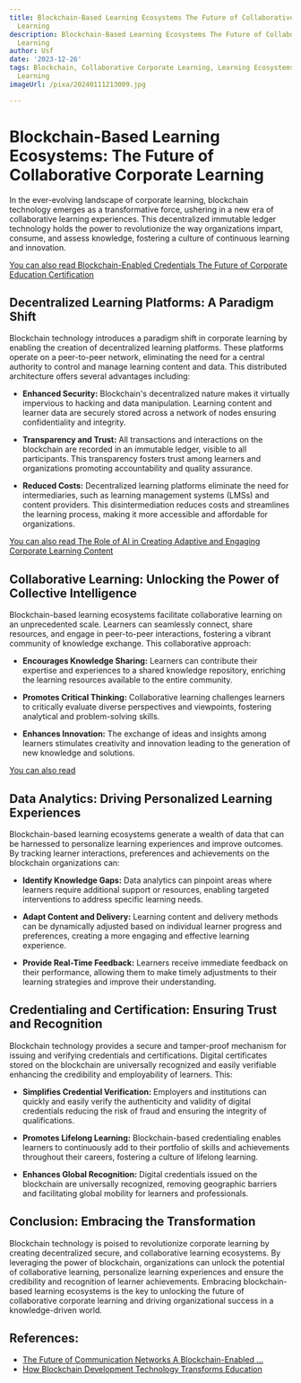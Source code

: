 ```yaml
---
title: Blockchain-Based Learning Ecosystems The Future of Collaborative Corporate
  Learning
description: Blockchain-Based Learning Ecosystems The Future of Collaborative Corporate
  Learning
author: Usf
date: '2023-12-26'
tags: Blockchain, Collaborative Corporate Learning, Learning Ecosystems, Future of
  Learning
imageUrl: /pixa/20240111213009.jpg

---
```

# Blockchain-Based Learning Ecosystems: The Future  of Collaborative Corporate Learning

In the ever-evolving landscape of corporate learning, blockchain technology  emerges as a transformative force, ushering in a new era of collaborative learning experiences. This decentralized immutable ledger technology  holds  the power to revolutionize the way organizations impart,  consume,  and assess knowledge, fostering a culture  of continuous learning and innovation.

[You can also read Blockchain-Enabled Credentials The Future of Corporate  Education Certification](Blockchain-Enabled%20Credentials%20The%20Future%20of%20Corporate%20Education%20Certification)


## Decentralized Learning Platforms: A  Paradigm Shift

Blockchain technology introduces a paradigm  shift in corporate  learning by enabling the creation of decentralized learning  platforms. These platforms operate on a peer-to-peer network, eliminating the  need for a central authority to control and manage learning content and data. This distributed architecture offers several advantages including:

- **Enhanced Security:** Blockchain's decentralized nature makes it virtually impervious to hacking and data manipulation. Learning content and learner  data are securely stored across a network of nodes ensuring confidentiality and integrity.

-  **Transparency and Trust:** All  transactions and interactions on the blockchain are recorded  in an immutable ledger, visible to all participants. This transparency fosters trust among learners  and organizations promoting accountability  and quality assurance.

- **Reduced Costs:** Decentralized learning  platforms eliminate the need for intermediaries, such  as learning management systems  (LMSs) and content providers. This disintermediation reduces costs and streamlines the learning process, making it more accessible  and affordable for organizations.

[You can also read The Role  of AI in Creating Adaptive and  Engaging Corporate Learning Content](The%20Role%20of%20AI%20in%20Creating%20Adaptive%20and%20Engaging%20Corporate%20Learning%20Content)


## Collaborative Learning: Unlocking the Power of Collective  Intelligence

Blockchain-based  learning ecosystems facilitate collaborative  learning  on an unprecedented scale. Learners can seamlessly connect,  share  resources, and engage in peer-to-peer interactions,  fostering a vibrant  community of knowledge exchange. This collaborative  approach:

- **Encourages Knowledge Sharing:** Learners can contribute  their expertise and experiences to a shared knowledge repository, enriching the learning resources available to the entire  community.

- **Promotes Critical Thinking:** Collaborative learning challenges learners to critically evaluate diverse perspectives and viewpoints, fostering analytical and problem-solving skills.

- **Enhances Innovation:** The exchange of ideas and insights among learners stimulates creativity and innovation  leading to the generation of new knowledge and solutions.

[You can also read ]()


## Data Analytics: Driving Personalized Learning Experiences

Blockchain-based  learning ecosystems generate a wealth of  data that can be  harnessed to personalize learning experiences and improve outcomes. By  tracking learner interactions, preferences and achievements on the blockchain organizations can:

- **Identify Knowledge Gaps:**  Data analytics can pinpoint areas where learners require additional support  or resources, enabling targeted interventions to address specific  learning needs.

-  **Adapt Content and Delivery:**  Learning content  and delivery methods can  be  dynamically adjusted based on individual learner progress and preferences, creating a  more engaging and effective learning experience.

- **Provide Real-Time Feedback:** Learners receive immediate feedback on their performance, allowing them to make timely adjustments to their learning strategies and improve their understanding.

## Credentialing and  Certification: Ensuring Trust and Recognition

Blockchain technology  provides a secure and tamper-proof mechanism for issuing and verifying credentials and certifications. Digital certificates stored on the blockchain are universally recognized  and easily verifiable enhancing the credibility and employability of learners. This:

- **Simplifies Credential Verification:** Employers and institutions can quickly and easily verify the authenticity and validity of digital credentials reducing the risk of fraud and ensuring the integrity of qualifications.

- **Promotes Lifelong Learning:** Blockchain-based credentialing enables learners to continuously add to  their portfolio of skills and achievements throughout their careers,  fostering a culture of lifelong learning.

- **Enhances Global Recognition:** Digital credentials issued on  the blockchain are universally recognized, removing geographic barriers and facilitating global mobility for learners and professionals.

## Conclusion:  Embracing the Transformation

Blockchain technology  is poised to revolutionize corporate learning by creating decentralized secure, and collaborative learning  ecosystems. By leveraging the power of blockchain, organizations can unlock the potential of collaborative learning, personalize learning experiences and ensure  the  credibility and recognition of learner achievements. Embracing blockchain-based learning  ecosystems  is the  key to unlocking the future of collaborative corporate learning and driving organizational success in a knowledge-driven world.

## References:
- [The Future of Communication Networks A Blockchain-Enabled ...](https://utilitiesone.com/the-future-of-communication-networks-a-blockchain-enabled-ecosystem)
- [How Blockchain Development Technology Transforms Education](https://elearningindustry.com/how-blockchain-development-technology-is-transforming-the-education-industry)
